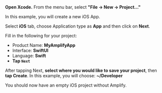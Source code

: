 **Open Xcode.**  From the menu bar, select **"File -> New -> Project..."**

In this example, you will create a new iOS App.

Select **iOS** tab, choose Application type as **App** and then click on **Next**.

 

Fill in the following for your project:
* Product Name: **MyAmplifyApp**
* Interface: **SwiftUI**
* Language: **Swift**
* **Tap `Next`**

 

After tapping Next, **select where you would like to save your project**, then **tap Create**.  In this example, you will choose: **~/Developer**
 

You should now have an empty iOS project without Amplify.
